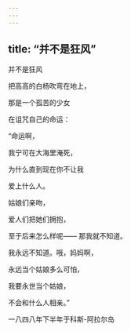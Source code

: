 ```yaml
---
---
---
```

title: “并不是狂风”
---




并不是狂风

把高高的白杨吹弯在地上，

那是一个孤苦的少女

在诅咒自己的命运：

“命运啊，

我宁可在大海里淹死，

为什么直到现在你不让我

爱上什么人。

姑娘们亲吻，

爱人们把她们拥抱，

至于后来怎么样呢—— 那我就不知道。

我永远不知道。哦，妈妈啊，

永远当个姑娘多么可怕，

我要永世当个姑娘，

不会和什么人相亲。”

一八四八年下半年于科斯-阿拉尔岛